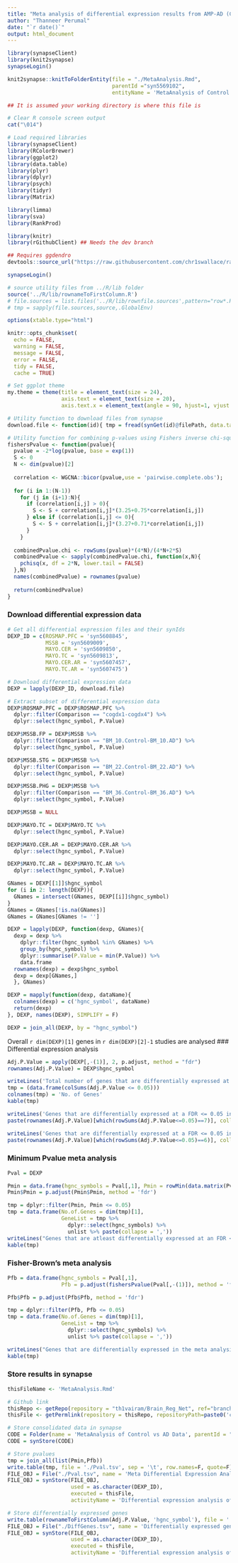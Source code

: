 ```yaml
---
title: "Meta analysis of differential expression results from AMP-AD (Control vs AD)"
author: "Thanneer Perumal"
date: "`r date()`"
output: html_document
---
```

```r
library(synapseClient)
library(knit2synapse)
synapseLogin()

knit2synapse::knitToFolderEntity(file = "./MetaAnalysis.Rmd", 
                                 parentId ="syn5569102",
                                 entityName = 'MetaAnalysis of Control vs AD Data')
```

```r
## It is assumed your working directory is where this file is

# Clear R console screen output
cat("\014")  

# Load required libraries
library(synapseClient)
library(RColorBrewer)
library(ggplot2)
library(data.table)
library(plyr)
library(dplyr)
library(psych)
library(tidyr)
library(Matrix)

library(limma)
library(sva)
library(RankProd)

library(knitr)
library(rGithubClient) ## Needs the dev branch

## Requires ggdendro
devtools::source_url("https://raw.githubusercontent.com/chr1swallace/random-functions/master/R/ggplot-heatmap.R")

synapseLogin()

# source utility files from ../R/lib folder
source('../R/lib/rownameToFirstColumn.R')
# file.sources = list.files('../R/lib/rownfile.sources',pattern="row*.R", full.names = T)
# tmp = sapply(file.sources,source,.GlobalEnv)

options(xtable.type="html")

knitr::opts_chunk$set(
  echo = FALSE,
  warning = FALSE,
  message = FALSE,
  error = FALSE,
  tidy = FALSE,
  cache = TRUE)
```

```r
# Set ggplot theme
my.theme = theme(title = element_text(size = 24), 
                 axis.text = element_text(size = 20), 
                 axis.text.x = element_text(angle = 90, hjust=1, vjust = 0.5)) 

# Utility function to download files from synapse
download.file <- function(id){ tmp = fread(synGet(id)@filePath, data.table=F, header=T);  }

# Utility function for combining p-values using Fishers inverse chi-square method
fishersPvalue <- function(pvalue){
  pvalue = -2*log(pvalue, base = exp(1))
  S <- 0
  N <- dim(pvalue)[2]
  
  correlation <- WGCNA::bicor(pvalue,use = 'pairwise.complete.obs');
  
  for (i in 1:(N-1))
    for (j in (i+1):N){
      if (correlation[i,j] > 0){
        S <- S + correlation[i,j]*(3.25+0.75*correlation[i,j])
      } else if (correlation[i,j] <= 0){
        S <- S + correlation[i,j]*(3.27+0.71*correlation[i,j])
      }
    }
  
  combinedPvalue.chi <- rowSums(pvalue)*(4*N)/(4*N+2*S)
  combinedPvalue <- sapply(combinedPvalue.chi, function(x,N){
    pchisq(x, df = 2*N, lower.tail = FALSE)
  },N)
  names(combinedPvalue) = rownames(pvalue)
  
  return(combinedPvalue)
}
```

### Download differential expression data
```r
# Get all differential expression files and their synIds
DEXP_ID = c(ROSMAP.PFC = 'syn5608845',
            MSSB = 'syn5609009',
            MAYO.CER = 'syn5609850',
            MAYO.TC = 'syn5609813',
            MAYO.CER.AR = 'syn5607457',
            MAYO.TC.AR = 'syn5607475')

# Download differential expression data
DEXP = lapply(DEXP_ID, download.file) 

# Extract subset of differential expression data
DEXP$ROSMAP.PFC = DEXP$ROSMAP.PFC %>% 
  dplyr::filter(Comparison == "cogdx1-cogdx4") %>%
  dplyr::select(hgnc_symbol, P.Value)

DEXP$MSSB.FP = DEXP$MSSB %>% 
  dplyr::filter(Comparison == "BM_10.Control-BM_10.AD") %>%
  dplyr::select(hgnc_symbol, P.Value)

DEXP$MSSB.STG = DEXP$MSSB %>% 
  dplyr::filter(Comparison == "BM_22.Control-BM_22.AD") %>%
  dplyr::select(hgnc_symbol, P.Value)

DEXP$MSSB.PHG = DEXP$MSSB %>% 
  dplyr::filter(Comparison == "BM_36.Control-BM_36.AD") %>%
  dplyr::select(hgnc_symbol, P.Value)

DEXP$MSSB = NULL

DEXP$MAYO.TC = DEXP$MAYO.TC %>% 
  dplyr::select(hgnc_symbol, P.Value)

DEXP$MAYO.CER.AR = DEXP$MAYO.CER.AR %>% 
  dplyr::select(hgnc_symbol, P.Value)

DEXP$MAYO.TC.AR = DEXP$MAYO.TC.AR %>% 
  dplyr::select(hgnc_symbol, P.Value)

GNames = DEXP[[1]]$hgnc_symbol
for (i in 2: length(DEXP)){
  GNames = intersect(GNames, DEXP[[i]]$hgnc_symbol)
}
GNames = GNames[!is.na(GNames)]
GNames = GNames[GNames != '']

DEXP = lapply(DEXP, function(dexp, GNames){
  dexp = dexp %>%
    dplyr::filter(hgnc_symbol %in% GNames) %>%
    group_by(hgnc_symbol) %>%
    dplyr::summarise(P.Value = min(P.Value)) %>%
    data.frame
  rownames(dexp) = dexp$hgnc_symbol
  dexp = dexp[GNames,]
  }, GNames)

DEXP = mapply(function(dexp, dataName){
  colnames(dexp) = c('hgnc_symbol', dataName)
  return(dexp)
}, DEXP, names(DEXP), SIMPLIFY = F)

DEXP = join_all(DEXP, by = "hgnc_symbol")
```
Overall `r dim(DEXP)[1]` genes in `r dim(DEXP)[2]-1` studies are analysed
### Differential expression analysis
```r
Adj.P.Value = apply(DEXP[,-(1)], 2, p.adjust, method = "fdr")
rownames(Adj.P.Value) = DEXP$hgnc_symbol

writeLines('Total number of genes that are differentially expressed at a FDR <= 0.05 are')
tmp = (data.frame(colSums(Adj.P.Value <= 0.05)))
colnames(tmp) = 'No. of Genes'
kable(tmp)

writeLines('Genes that are differentially expressed at a FDR <= 0.05 in 7/8 datasets')
paste(rownames(Adj.P.Value)[which(rowSums(Adj.P.Value<=0.05)==7)], collapse = ',')

writeLines('Genes that are differentially expressed at a FDR <= 0.05 in 6/8 datasets')
paste(rownames(Adj.P.Value)[which(rowSums(Adj.P.Value<=0.05)==6)], collapse = ',')
```

### Minimum Pvalue meta analysis
```r
Pval = DEXP

Pmin = data.frame(hgnc_symbols = Pval[,1], Pmin = rowMin(data.matrix(Pval[,-(1)])))
Pmin$Pmin = p.adjust(Pmin$Pmin, method = 'fdr')

tmp = dplyr::filter(Pmin, Pmin <= 0.05) 
tmp = data.frame(No.of.Genes = dim(tmp)[1], 
                 GeneList = tmp %>%
                   dplyr::select(hgnc_symbols) %>%
                   unlist %>% paste(collapse = ','))
writeLines("Genes that are atleast differentially expressed at an FDR <= 0.05 in one study are")
kable(tmp)
```

### Fisher-Brown's meta analysis
```r
Pfb = data.frame(hgnc_symbols = Pval[,1], 
                 Pfb = p.adjust(fishersPvalue(Pval[,-(1)]), method = 'fdr'))

Pfb$Pfb = p.adjust(Pfb$Pfb, method = 'fdr')

tmp = dplyr::filter(Pfb, Pfb <= 0.05) 
tmp = data.frame(No.of.Genes = dim(tmp)[1], 
                 GeneList = tmp %>%
                   dplyr::select(hgnc_symbols) %>%
                   unlist %>% paste(collapse = ','))

writeLines("Genes that are differentially expressed in the meta analysis at an FDR <= 0.05 are")
kable(tmp)
```

### Store results in synapse
```r
thisFileName <- 'MetaAnalysis.Rmd'

# Github link
thisRepo <- getRepo(repository = "th1vairam/Brain_Reg_Net", ref="branch", refName='metaAnal')
thisFile <- getPermlink(repository = thisRepo, repositoryPath=paste0('code/Rmd/',thisFileName))

# Store consolidated data in synapse
CODE = Folder(name = 'MetaAnalysis of Control vs AD Data', parentId = "syn5569102")
CODE = synStore(CODE)

# Store pvalues
tmp = join_all(list(Pmin,Pfb))
write.table(tmp, file = './Pval.tsv', sep = '\t', row.names=F, quote=F)
FILE_OBJ = File("./Pval.tsv", name = 'Meta Differential Expression Analysis FDR', parentId = CODE$properties$id)
FILE_OBJ = synStore(FILE_OBJ, 
                    used = as.character(DEXP_ID),
                    executed = thisFile,
                    activityName = 'Differential expression analysis of control-AD')

# Store differentially expressed genes
write.table(rownameToFirstColumn(Adj.P.Value, 'hgnc_symbol'), file = './DiffGenes.tsv', sep = '\n', row.names=F, quote=F, col.names = F)
FILE_OBJ = File("./DiffGenes.tsv", name = 'Differentially expressed genes FDR (individual studies)', parentId = CODE$properties$id)
FILE_OBJ = synStore(FILE_OBJ, 
                    used = as.character(DEXP_ID),
                    executed = thisFile,
                    activityName = 'Differential expression analysis of control-AD')
```